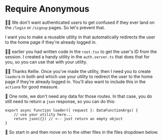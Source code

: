 # Require Anonymous

<EpicVideo url="https://www.epicweb.dev/workshops/authentication-strategies-and-implementation/protecting-routes/creating-protected-routes" />

👨‍💼 We don't want authenticated users to get confused if they ever land on the
`/login` or `/signup` pages. So let's prevent that.

I want you to make a reusable utility
in <InlineFile file="app/utils/auth.server.ts" /> that automatically redirects
the user to the home page if they're already logged in.

🧝‍♂️ earlier you had written code in the `root.tsx` to get the user's ID from the
session. I created a handy utility in the `auth.server.ts` that does that for
you, so you can use that with your utility.

👨‍💼 Thanks Kellie. Once you've made the utility, then I need you to create
`loader`s in both <InlineFile file="app/routes/_auth+/login.tsx" />
and <InlineFile file="app/routes/_auth+/signup.tsx" /> which use your utility
to redirect the user to the home page if they're already logged in. You'll also
want to include this in the `action`s for good measure.

🦉 One note, we don't need any data for those routes. In that case, you do still
need to return a `json` response, so you can do this:

```tsx
export async function loader({ request }: DataFunctionArgs) {
	// use your utility here...
	return json({}) // <-- just return an empty object
}
```

🐨 So start in <InlineFile file="app/utils/auth.server.ts" /> and then move on
to the other files in the files dropdown below.
